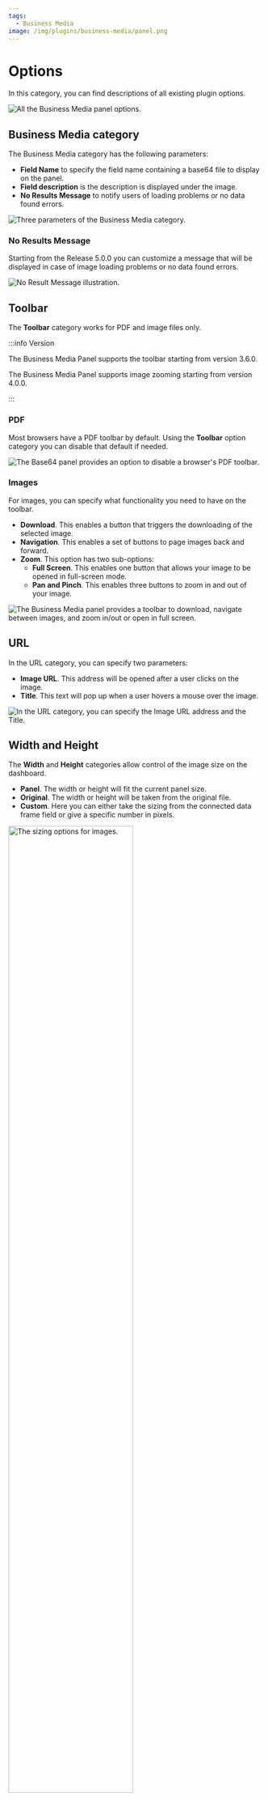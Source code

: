 ```yaml
---
tags:
  - Business Media
image: /img/plugins/business-media/panel.png
---
```



# Options

In this category, you can find descriptions of all existing plugin options.

<Image
  title="All the Business Media panel options."
  src="/img/plugins/business-media/options.png"
/>

## Business Media category

The Business Media category has the following parameters:

- **Field Name** to specify the field name containing a base64 file to display on the panel.
- **Field description** is the description is displayed under the image.
- **No Results Message** to notify users of loading problems or no data found errors.

<Image
  title="Three parameters of the Business Media category."
  src="/img/plugins/business-media/community.png"
/>

### No Results Message

Starting from the Release 5.0.0 you can customize a message that will be displayed in case of image loading problems or no data found errors.

<Image
  title="No Result Message illustration."
  src="/img/plugins/business-media/nothing.png"
/>

## Toolbar

The **Toolbar** category works for PDF and image files only.

:::info Version

The Business Media Panel supports the toolbar starting from version 3.6.0.

The Business Media Panel supports image zooming starting from version 4.0.0.

:::

### PDF

Most browsers have a PDF toolbar by default. Using the **Toolbar** option category you can disable that default if needed.

<Image
  title="The Base64 panel provides an option to disable a browser's PDF toolbar."
  src="/img/plugins/business-media/pdf.png"
/>

### Images

For images, you can specify what functionality you need to have on the toolbar.

- **Download**. This enables a button that triggers the downloading of the selected image.
- **Navigation**. This enables a set of buttons to page images back and forward.
- **Zoom**. This option has two sub-options:
  - **Full Screen**. This enables one button that allows your image to be opened in full-screen mode.
  - **Pan and Pinch**. This enables three buttons to zoom in and out of your image.

<Image
  title="The Business Media panel provides a toolbar to download, navigate between images, and zoom in/out or open in full screen."
  src="/img/plugins/business-media/zoom.png"
/>

## URL

In the URL category, you can specify two parameters:

- **Image URL**. This address will be opened after a user clicks on the image.
- **Title**. This text will pop up when a user hovers a mouse over the image.

<Image
  title="In the URL category, you can specify the Image URL address and the Title."
  src="/img/plugins/business-media/url.png"
/>

## Width and Height

The **Width** and **Height** categories allow control of the image size on the dashboard.

- **Panel**. The width or height will fit the current panel size.
- **Original**. The width or height will be taken from the original file.
- **Custom**. Here you can either take the sizing from the connected data frame field or give a specific number in pixels.

<Image
  title="The sizing options for images."
  src="/img/plugins/business-media/w-h.png"
  width="70%"
/>

## Image

In the **Image** category there is one drop-down parameter **Scale Algorithm** to specify how scaling of the image should be done. We have three options to choose from:

- **Auto**. A browser chooses the best available algorithm.
- **Crisp Edges**. The image is scaled with an algorithm that preserves contrast and edges in the image. Generally intended for images such as pixel art or line drawings, no blurring or color smoothing occurs.
- **Pixelated**. The image is scaled with the "nearest neighbor" or similar algorithm, preserving a "pixelated" look as the image changes in size.

:::info
The **Crisp Edges** option is not supported in all browsers: https://developer.mozilla.org/en-US/docs/Web/CSS/image-rendering
:::

<Image
  title="Difference between Auto and Pixelated Scale Algorithms."
  src="/img/blog/2023-10-29-image-panel-4.1.0/auto-pix.png"
/>

## Video/Audio

In the **Video/Audio** category, there are specific to these formats parameters:

- **Controls**. **Enabled** instructs the panel to display the video and audio controls.
- **Auto Play**. When **Enabled**, the video and audio automatically start playing without sound.
- **Infinity Play**. With **Enabled**, the file plays in an endless loop.

<Image
  title="Parameters for video and audio files."
  src="/img/plugins/business-media/video.png"
  width="70%"
/>
